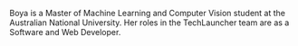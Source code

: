 Boya is a Master of Machine Learning and Computer Vision student at the Australian National University. Her roles in the TechLauncher team are as a Software and Web Developer.